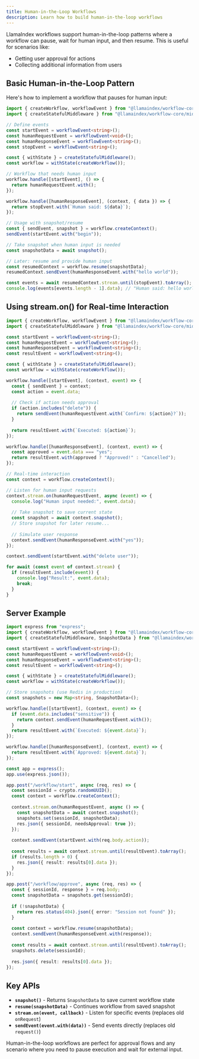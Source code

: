 ```yaml
---
title: Human-in-the-Loop Workflows
description: Learn how to build human-in-the-loop workflows
---
```


LlamaIndex workflows support human-in-the-loop patterns where a workflow can pause, wait for human input, and then resume. This is useful for scenarios like:

- Getting user approval for actions
- Collecting additional information from users

## Basic Human-in-the-Loop Pattern

Here's how to implement a workflow that pauses for human input:

```ts
import { createWorkflow, workflowEvent } from "@llamaindex/workflow-core";
import { createStatefulMiddleware } from "@llamaindex/workflow-core/middleware/state";

// Define events
const startEvent = workflowEvent<string>();
const humanRequestEvent = workflowEvent<void>();
const humanResponseEvent = workflowEvent<string>();
const stopEvent = workflowEvent<string>();

const { withState } = createStatefulMiddleware();
const workflow = withState(createWorkflow());

// Workflow that needs human input
workflow.handle([startEvent], () => {
  return humanRequestEvent.with();
});

workflow.handle([humanResponseEvent], (context, { data }) => {
  return stopEvent.with(`Human said: ${data}`);
});

// Usage with snapshot/resume
const { sendEvent, snapshot } = workflow.createContext();
sendEvent(startEvent.with("begin"));

// Take snapshot when human input is needed
const snapshotData = await snapshot();

// Later: resume and provide human input
const resumedContext = workflow.resume(snapshotData);
resumedContext.sendEvent(humanResponseEvent.with("hello world"));

const events = await resumedContext.stream.until(stopEvent).toArray();
console.log(events[events.length - 1].data); // "Human said: hello world"
```

## Using stream.on() for Real-time Interaction

```ts
import { createWorkflow, workflowEvent } from "@llamaindex/workflow-core";
import { createStatefulMiddleware } from "@llamaindex/workflow-core/middleware/state";

const startEvent = workflowEvent<string>();
const humanRequestEvent = workflowEvent<string>();
const humanResponseEvent = workflowEvent<string>();
const resultEvent = workflowEvent<string>();

const { withState } = createStatefulMiddleware();
const workflow = withState(createWorkflow());

workflow.handle([startEvent], (context, event) => {
  const { sendEvent } = context;
  const action = event.data;
  
  // Check if action needs approval
  if (action.includes("delete")) {
    return sendEvent(humanRequestEvent.with(`Confirm: ${action}?`));
  }
  
  return resultEvent.with(`Executed: ${action}`);
});

workflow.handle([humanResponseEvent], (context, event) => {
  const approved = event.data === "yes";
  return resultEvent.with(approved ? "Approved!" : "Cancelled");
});

// Real-time interaction
const context = workflow.createContext();

// Listen for human input requests
context.stream.on(humanRequestEvent, async (event) => {
  console.log("Human input needed:", event.data);
  
  // Take snapshot to save current state
  const snapshot = await context.snapshot();
  // Store snapshot for later resume...
  
  // Simulate user response
  context.sendEvent(humanResponseEvent.with("yes"));
});

context.sendEvent(startEvent.with("delete user"));

for await (const event of context.stream) {
  if (resultEvent.include(event)) {
    console.log("Result:", event.data);
    break;
  }
}
```

## Server Example

```ts
import express from "express";
import { createWorkflow, workflowEvent } from "@llamaindex/workflow-core";
import { createStatefulMiddleware, SnapshotData } from "@llamaindex/workflow-core/middleware/state";

const startEvent = workflowEvent<string>();
const humanRequestEvent = workflowEvent<void>();
const humanResponseEvent = workflowEvent<string>();
const resultEvent = workflowEvent<string>();

const { withState } = createStatefulMiddleware();
const workflow = withState(createWorkflow());

// Store snapshots (use Redis in production)
const snapshots = new Map<string, SnapshotData>();

workflow.handle([startEvent], (context, event) => {
  if (event.data.includes("sensitive")) {
    return context.sendEvent(humanRequestEvent.with());
  }
  return resultEvent.with(`Executed: ${event.data}`);
});

workflow.handle([humanResponseEvent], (context, event) => {
  return resultEvent.with(`Approved: ${event.data}`);
});

const app = express();
app.use(express.json());

app.post("/workflow/start", async (req, res) => {
  const sessionId = crypto.randomUUID();
  const context = workflow.createContext();
  
  context.stream.on(humanRequestEvent, async () => {
    const snapshotData = await context.snapshot();
    snapshots.set(sessionId, snapshotData);
    res.json({ sessionId, needsApproval: true });
  });
  
  context.sendEvent(startEvent.with(req.body.action));
  
  const results = await context.stream.until(resultEvent).toArray();
  if (results.length > 0) {
    res.json({ result: results[0].data });
  }
});

app.post("/workflow/approve", async (req, res) => {
  const { sessionId, response } = req.body;
  const snapshotData = snapshots.get(sessionId);
  
  if (!snapshotData) {
    return res.status(404).json({ error: "Session not found" });
  }
  
  const context = workflow.resume(snapshotData);
  context.sendEvent(humanResponseEvent.with(response));
  
  const results = await context.stream.until(resultEvent).toArray();
  snapshots.delete(sessionId);
  
  res.json({ result: results[0].data });
});
```

## Key APIs

- **`snapshot()`** - Returns `SnapshotData` to save current workflow state
- **`resume(snapshotData)`** - Continues workflow from saved snapshot  
- **`stream.on(event, callback)`** - Listen for specific events (replaces old `onRequest`)
- **`sendEvent(event.with(data))`** - Send events directly (replaces old `request()`)

Human-in-the-loop workflows are perfect for approval flows and any scenario where you need to pause execution and wait for external input.
